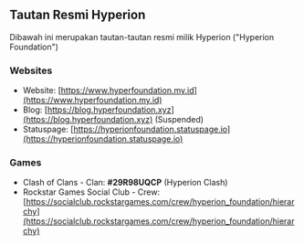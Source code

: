 ## Tautan Resmi Hyperion
Dibawah ini merupakan tautan-tautan resmi milik Hyperion ("Hyperion Foundation")

### Websites
- Website: [https://www.hyperfoundation.my.id](https://www.hyperfoundation.my.id)
- Blog: [https://blog.hyperfoundation.xyz](https://blog.hyperfoundation.xyz) (Suspended)
- Statuspage: [https://hyperionfoundation.statuspage.io](https://hyperionfoundation.statuspage.io)

### Games
- Clash of Clans - Clan: **#29R98UQCP** (Hyperion Clash)
- Rockstar Games Social Club - Crew: [https://socialclub.rockstargames.com/crew/hyperion_foundation/hierarchy](https://socialclub.rockstargames.com/crew/hyperion_foundation/hierarchy)

